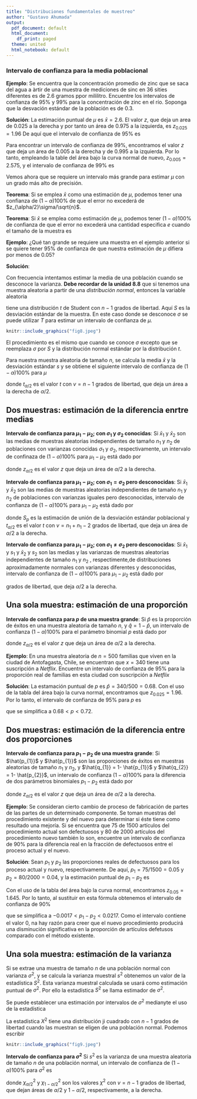```yaml
---
title: "Distribuciones fundamentales de muestreo"
author: "Gustavo Ahumada"
output:
  pdf_document: default
  html_document:
    df_print: paged
  theme: united
  html_notebook: default
---
```


### Intervalo de confianza para la media poblacional 

**Ejemplo**: Se encuentra que la concentración promedio de zinc que se saca del agua a àrtir de una muestra de mediciones de sinc en 36 sities diferentes es de $2.6$ gramos ppor mililitro. Encuentre los intervalos de confianza de $95\%$ y $99\%$ para la concentración de zinc en el río. Soponga que la desvación estándar de la población es de $0.3$.

**Solución**: La estimación puntual de $\mu$ es $\bar x = 2.6$. El valor $z$, que deja un area de $0.025$ a la derecha y por tanto un área de $0.975$ a la izquierda, es $z_{0.025}=1.96$ De aquí que el intervalo de confianza de 95% es 

\begin{equation} 
2.6 - (1.96) \left(\frac{0.3}{\sqrt{36}}\right) < \mu < 2.6 + (1.96) \left(\frac{0.3}{\sqrt{36}}\right), \nonumber
\end{equation}

\begin{equation} 
2.50 < \mu < 2.7. \nonumber
\end{equation}

Para encontrar un intervalo de confianza de $99\%$, encontramos el valor $z$ que deja un área de 0.005 a la derecha y de 0.995 a la izquierda. Por lo tanto, empleando la table del área bajo la curva normal de nuevo, $z_{0.005}=2.575$, y el intervalo de confianza de $99\%$ es

\begin{equation} 
2.47 < \mu < 2.73. \nonumber
\end{equation}

Vemos ahora que se requiere un intervalo más grande para estimar $\mu$ con un grado más alto de precisión.

**Teorema**: Si se emplea $\bar x$ como una estimación de $\mu$, podemos tener una confianza de $(1-\alpha)100\%$ de que el error no excederá de $z_{\alpha/2}\sigma/\sqrt{n}$.

**Teorema**: Si $\bar x$ se emplea como estimación de $\mu$, podemos tener $(1-\alpha)100\%$ de confianza de que el error no excederá una cantidad especifica $e$ cuando el tamaño de la muestra es

\begin{equation} 
n = \left(\frac{z_{\alpha/2}\sigma}{e}\right)^{2} \nonumber
\end{equation}


**Ejemplo**: ¿Qué tan grande se requiere una muestra en el ejemplo anterior si se quiere tener $95\%$ de confianza de que nuestra estimación de $\mu$ difiera por menos de $0.05$?

**Solución**:
\begin{equation} 
n = \left(\frac{(1.96)(0.3)}{0.05}\right)^{2} = 138.3. \nonumber
\end{equation}

Con frecuencia intentamos  estimar la media de una población cuando se desconoce la varianza. **Debe recordar de la unidad 8.8** que si tenemos una muestra aleatoria a partir de una *distribución normal*, entonces la variable aleatoria

\begin{equation} 
T = \frac{\bar X - \mu}{S/\sqrt{n}}  \nonumber
\end{equation}

tiene una distribución $t$ de Student con $n-1$ grados de libertad. Aquí $S$ es la desviación estándar de la muestra. En este caso donde se desconoce $\sigma$ se puede utilizar $T$ para estimar un intervalo de confianza de $\mu$.

```r
knitr::include_graphics("fig8.jpeg")
```

El procedimiento es el mismo que cuando se conoce $\sigma$ excepto que se reemplaza $\sigma$ por $S$ y la distribución normal estándar por la distribución $t$.


\begin{equation} 
P(\bar X - t_{\alpha/2} S/\sqrt{n} < \mu < \bar X + t_{\alpha/2} S/\sqrt{n}) = 1- \alpha. \nonumber
\end{equation}

Para nuestra muestra aleatoria de tamaño $n$, se calcula la media $\bar x$ y la desviación estándar $s$ y se obtiene el siguiente intervalo de confianza de $(1-\alpha)100\%$ para $\mu$ 

\begin{equation} 
\bar x - t_{\alpha/2} s/ \sqrt{n} < \mu < \bar x - t_{\alpha/2} s/ \sqrt{n},  \nonumber
\end{equation}

donde $t_{\alpha/2}$ es el valor $t$ con $v = n-1$ grados de libertad, que deja un área a la derecha de ${\alpha/2}$.



## Dos muestras: estimación de la diferencia enrtre medias

**Intervalo de confianza para $\mu_{1}-\mu_{2}$; con $\sigma_{1}$ y $\sigma_{2}$ conocidas**: Si $\bar x_{1}$ y $\bar x_{2}$ son las medias de muestras aleatorias independientes de tamaño $n_{1}$ y $n_{2}$ de poblaciones con varianzas conocidas $\sigma_{1}$ y $\sigma_{2}$, respectivamente, un intervalo de confinaza de $(1-\alpha)100\%$ para $\mu_{1}-\mu_{2}$ está dado por

\begin{equation} 
(\bar x_{1} - \bar x_{2}) - z_{\alpha/2} \sqrt{\frac{\sigma_{1}^{2}}{n_{1}} + \frac{\sigma_{1}^{2}}{n_{2}}} < \mu_{1}-\mu_{2} < (\bar x_{1} - \bar x_{2}) + z_{\alpha/2} \sqrt{\frac{\sigma_{1}^{2}}{n_{1}} + \frac{\sigma_{1}^{2}}{n_{2}}}, \nonumber
\end{equation}

donde $z_{\alpha/2}$ es el valor $z$ que deja un área de ${\alpha/2}$ a la derecha.

**Intervalo de confianza para $\mu_{1}-\mu_{2}$; con $\sigma_{1} = \sigma_{2}$ pero desconocidas**: Si $\bar x_{1}$ y $\bar x_{2}$ son las medias de muestras aleatorias independientes de tamaño $n_{1}$ y $n_{2}$ de poblaciones con varianzas iguales pero desconocidas, intervalo de confianza de $(1-\alpha)100\%$ para $\mu_{1}-\mu_{2}$ está dado por

\begin{equation} 
(\bar x_{1} - \bar x_{2}) - t_{\alpha/2}S_{p} \sqrt{\frac{1}{n_{1}} + \frac{1}{n_{2}}} < \mu_{1}-\mu_{2} < (\bar x_{1} - \bar x_{2}) + t_{\alpha/2}S_{p} \sqrt{\frac{1}{n_{1}} + \frac{1}{n_{2}}}, \nonumber
\end{equation}

donde $S_{p}$ es la estimación de unión de la desviación estándar poblacional y  $t_{\alpha/2}$ es el valor $t$ con $v = n_{1}+n_{1}-2$ grados de libertad, que deja un área de ${\alpha/2}$ a la derecha.

\begin{equation} 
S_{p} = \frac{(n_{1}-1)s_{1}^{2} + (n_{2}-1)s_{2}^{2}}{n_{1}+n_{1}-2} \nonumber
\end{equation}


**Intervalo de confianza para $\mu_{1}-\mu_{2}$; con $\sigma_{1} \ne \sigma_{2}$ pero desconocidas**: Si $\bar x_{1}$ y $s_{1}$ y $\bar x_{2}$ y $s_{2}$ son las medias y las varianzas de muestras aleatorias independientes de tamaño $n_{1}$ y $n_{2}$ , respectimente,de distribuciones aproximadamente normales con varianzas diferentes y desconocidas, intervalo de confianza de $(1-\alpha)100\%$ para $\mu_{1}-\mu_{2}$ está dado por

\begin{equation} 
(\bar x_{1} - \bar x_{2}) - t_{\alpha/2} \sqrt{\frac{s_{1}^{2}}{n_{1}} + \frac{s_{2}^{2}}{n_{2}}} < \mu_{1}-\mu_{2} < (\bar x_{1} - \bar x_{2}) + t_{\alpha/2} \sqrt{\frac{s_{1}^{2}}{n_{1}} + \frac{s_{2}^{2}}{n_{2}}}, \nonumber
\end{equation}

\begin{equation} 
v = \frac{(s_{1}^{2}/n_{1} + s_{2}^{2}/n_{2})^{2}}{[(s_{1}^{2}/n_{1})^{2}/(n_{1}-1)]+[(s_{2}^{2}/n_{2})^{2}/(n_{2}-1)]}, \nonumber
\end{equation}

grados de libertad, que deja $\alpha/2$ a la derecha.


## Una sola muestra: estimación de una proporción

**Intervalo de confianza para *p* de una muestra grande**: Si $\hat{p}$ es la proporción de éxitos en una muestra aleatoria de tamaño $n$, y $\hat{q} = 1- \hat{p}$, un intervalo de confianza $(1-\alpha)100\%$ para el parámetro binomial $p$ está dado por 

\begin{equation} 
\hat{p} - z_{\alpha/2} \sqrt{\frac{\hat{p}\hat{q}}{n}} < p < \hat{p} + z_{\alpha/2} \sqrt{\frac{\hat{p}\hat{q}}{n}} \nonumber
\end{equation}

donde $z_{\alpha/2}$ es el valor $z$ que deja un área de ${\alpha/2}$ a la derecha.

**Ejemplo**: En una muestra aleatoria de $n = 500$ familias que viven en la ciudad de Antofagasta, Chile, se encuentran que $x=340$ tiene una suscripción a *Netflix*. Encuentre un intervalo de confianza de $95\%$ para la proporción real de familias en esta ciudad con suscripción a *Netflix* 

**Solución**: La estamación puntual de $p$ es $\hat{p}=340/500=0.68$. Con el uso de la tabla del área bajo la curva normal, encontramos que $z_{0.025}=1.96$. Por lo tanto, el intervalo de confianza de $95\%$ para $p$ es 

\begin{equation} 
0.68 - 196 \sqrt{\frac{(0.68)(0.32)}{500}} < p < 0.68 + 196 \sqrt{\frac{(0.68)(0.32)}{500}}, \nonumber
\end{equation}

que se simplifica a $0.68<p<0.72$.


## Dos muestras: estimación de la diferencia entre dos proporciones 

**Intervalo de confianza para $p_{1}-p_{2}$ de una muestra grande**: Si $\hat{p_{1}}$ y $\hat{p_{1}}$ son las proporciones de éxitos en muestras aleatorias de tamaño $n_{1}$ y $n_{2}$, y $\hat{q_{1}} = 1- \hat{p_{1}}$ y $\hat{q_{2}} = 1- \hat{p_{2}}$, un intervalo de confianza $(1-\alpha)100\%$ para la diferencia de dos parámetros binomiales $p_{1}-p_{2}$ está dado por 

\begin{equation} 
(\hat{p_{1}} - \hat{p_{2}}) - z_{\alpha/2} \sqrt{\frac{\hat{p_{1}}\hat{q_{1}}}{n_{1}} + \frac{\hat{p_{2}}\hat{q_{2}}}{n_{2}}} < p_{1} - p_{2} < (\hat{p_{1}} - \hat{p_{2}}) + z_{\alpha/2} \sqrt{\frac{\hat{p_{1}}\hat{q_{1}}}{n_{1}} + \frac{\hat{p_{2}}\hat{q_{2}}}{n_{2}}}   \nonumber
\end{equation}

donde $z_{\alpha/2}$ es el valor $z$ que deja un área de ${\alpha/2}$ a la derecha.

**Ejemplo**: Se consideran cierto cambio de proceso de fabricación de partes de las partes de un determinado componente. Se toman muestras del procedimiento existente y del nuevo para determinar si éste tiene como resultado una mejoría. Si se encuentra que $75$ de $1500$ artículos del procedimiento actual son defectuosos y $80$ de $2000$ artículos del procedimiento nuevo también lo son, encuentre un intervalo de confianza de $90\%$ para la diferencia real en la fracción de defectuosos entre el proceso actual y el nuevo. 


**Solución**: Sean $p_{1}$ y $p_{2}$ las proporciones reales de defectuosos para los proceso actual y nuevo, respectivamente. De aquí, $p_{1}=75/1500=0.05$ y $p_{2}=80/2000=0.04$, y la estimación puntual de $p_{1} - p_{2}$ es 

\begin{equation} 
\hat{p_{1}} - \hat{p_{2}} = 0.05-0.04=0.01   \nonumber
\end{equation}

Con el uso de la tabla del área bajo la curva normal, encontramos $z_{0.05} = 1.645$. Por lo tanto, al sustituir en esta fórmula obtenemos el intervalo de confianza de $90\%$ 

\begin{equation} 
0.01 - 1.645 \sqrt{\frac{(0.05)(0.95)}{1500} + \frac{(0.04)(0.96)}{2000}} < p_{1} - p_{2} < 0.01 + 1.645 \sqrt{\frac{(0.05)(0.95)}{1500} + \frac{(0.04)(0.96)}{2000}},   \nonumber
\end{equation}

que se simplifica a $-0.0017<p_{1} - p_{2}<0.0217$. Como el intervalo contiene el valor $0$, na hay razón para creer que el nuevo procedimiento producirá una disminución significativa en la proporción de artículos defetusos comparado con el método existente.


## Una sola muestra: estimación de la varianza

Si se extrae una muestra de tamaño $n$ de una población normal con varianza $\sigma^{2}$, y se calcula la varianza muestral $s^{2}$ obtenemos un valor de la estadística $S^{2}$. Esta varianza muestral calculada se usará como estimación puntual de $\sigma^{2}$. Por ello la estadística $S^{2}$ se llama estimador de $\sigma^{2}$.

Se puede establecer una estimación por intervalos de $\sigma^{2}$ medianyte el uso de la estadística

\begin{equation} 
\chi^{2} = \frac{(n-1)S^{2}}{\sigma^{2}}.  \nonumber
\end{equation}

La estadística $X^{2}$ tiene una distribución ji cuadrado con $n-1$ grados de libertad cuando las muestran se eligen de una población normal. Podemos escribir 

\begin{equation} 
P(X^{2}_{1-\alpha/2} < \chi^{2} < \chi^{2}_{\alpha/2}) = 1-\alpha,  \nonumber
\end{equation}

```r
knitr::include_graphics("fig9.jpeg")
```

\begin{equation} 
P[\chi^{2}_{1-\alpha/2} < \frac{(n-1)S^{2}}{\sigma^{2}} < \chi^{2}_{\alpha/2}] = 1-\alpha,  \nonumber
\end{equation}

\begin{equation} 
P\left[\frac{(n-1)S^{2}}{\chi^{2}_{\alpha/2}} < \sigma^{2} < \frac{(n-1)S^{2}}{\chi^{2}_{1-\alpha/2}}\right] = 1-\alpha,  \nonumber
\end{equation}

**Intervalo de confianza para $\sigma^{2}$**
Si $s^{2}$ es la varianza de una muestra aleatoria de tamaño $n$ de una población normal, un intervalo de confianza de $(1-\alpha)100\%$ para $\sigma^{2}$ es

\begin{equation} 
\frac{(n-1)S^{2}}{\chi^{2}_{\alpha/2}} < \sigma^{2} < \frac{(n-1)S^{2}}{\chi^{2}_{1-\alpha/2}},  \nonumber
\end{equation}

donde $\chi^{2}_{\alpha/2}$ y $\chi^{2}_{1-\alpha/2}$ son los valores $\chi^{2}$ con $v=n-1$ grados de libertad, que dejan áreas de ${\alpha/2}$ y ${1-\alpha/2}$, respectivamente, a la derecha.















